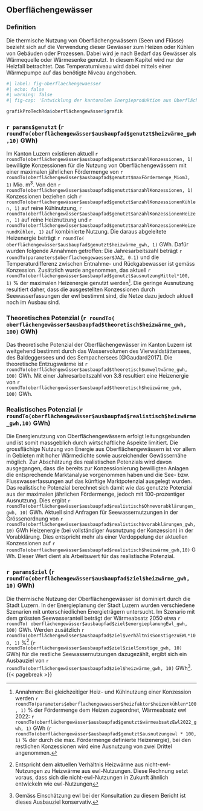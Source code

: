 ## Oberflächengewässer


### Definition
Die thermische Nutzung von Oberflächengewässern (Seen und Flüsse) bezieht sich auf die Verwendung dieser Gewässer zum Heizen oder Kühlen von Gebäuden oder Prozessen. Dabei wird je nach Bedarf das Gewässer als Wärmequelle oder Wärmesenke genutzt. In diesem Kapitel wird nur der Heizfall betrachtet. Das Temperaturniveau wird dabei mittels einer Wärmepumpe auf das benötigte Niveau angehoben. 


```r
#| label: fig-oberflaechengewaesser
#| echo: false
#| warning: false
#| fig-cap: 'Entwicklung der kantonalen Energieproduktion aus Oberflächengewässern in Kombination mit einer Wärmepumpe und das entsprechende realistische Potenzial (blau). Zum Vergleich sind die skalierten Werte aus den Energieperspektiven 2050+ (EP2050+) in grau gezeigt.'

grafikProTechRda$oberflächengewässer$grafik
```


### `r params$genutzt` (`r roundTo(oberflächengewässer$ausbaupfad$genutzt$heizwärme_gwh,10)` GWh)
Im Kanton Luzern existieren aktuell `r roundTo(oberflächengewässer$ausbaupfad$genutzt$anzahlKonzessionen, 1)`
 bewilligte Konzessionen für die Nutzung von Oberflächengewässern mit einer maximalen jährlichen Fördermenge von `r roundTo(oberflächengewässer$ausbaupfad$genutzt$maxFördermenge_Miom3, 1)`
Mio. m^3^. Von den `r roundTo(oberflächengewässer$ausbaupfad$genutzt$anzahlKonzessionen, 1)`
Konzessionen beziehen sich `r roundTo(oberflächengewässer$ausbaupfad$genutzt$anzahlKonzessionenKühlen, 1)`
auf reine Kühlnutzung, `r roundTo(oberflächengewässer$ausbaupfad$genutzt$anzahlKonzessionenHeizen, 1)`
auf reine Heiznutzung und `r roundTo(oberflächengewässer$ausbaupfad$genutzt$anzahlKonzessionenHeizenundKühlen, 1)`
auf kombinierte Nutzung. Die daraus abgeleitete Heizenergie beträgt `r roundTo(  oberflächengewässer$ausbaupfad$genutzt$heizwärme_gwh, 1)`
GWh. Dafür wurden folgende Annahmen getroffen:  Die Jahresarbeitszahl beträgt `r roundTo(parameters$oberflachengewaesser$JAZ, 0.1)` und die Temperaturdifferenz zwischen Entnahme- und Rückgabewasser ist gemäss Konzession. Zusätzlich wurde angenommen, das aktuell `r roundTo(oberflächengewässer$ausbaupfad$genutzt$ausnutzungMittel*100, 1)` % der maximalen Heizenergie genutzt werden[^annahmenOberflächengewässer]. Die geringe Ausnutzung resultiert daher, dass die ausgestellten Konzessionen durch Seewasserfassungen der ewl bestimmt sind, die Netze dazu jedoch aktuell noch im Ausbau sind. 


[^annahmenOberflächengewässer]: Annahmen: Bei gleichzeitiger Heiz- und Kühlnutzung einer Konzession werden `r roundTo(parameters$oberflachengewaesser$heizfaktor$heizenkühlen*100, 1)`
 % der Fördermenge dem Heizen zugeordnet, Wärmeabsatz ewl 2022: `r roundTo(oberflächengewässer$ausbaupfad$genutzt$wärmeabsatzEwl2022_gwh, 1)`
  GWh (`r roundTo(oberflächengewässer$ausbaupfad$genutzt$ausnutzungewl * 100, 1)`
 % der durch die max. Fördermenge definierte Heizenergie), bei den restlichen Konzessionen wird eine Ausnutzung von zwei Drittel <!--# parameters$oberflachengewaesser$ausnutzung$sonst --> angenommen. 
   
### Theoretisches Potenzial (`r roundTo( oberflächengewässer$ausbaupfad$theoretisch$heizwärme_gwh, 100)` GWh)
Das theoretische Potenzial der Oberflächengewässer im Kanton Luzern ist weitgehend bestimmt durch das Wasservolumen des Vierwaldstättersees, des Baldeggersees und des Sempachersees [@Gaudard2017]. Die theoretische Entzugswärme ist `r roundTo(oberflächengewässer$ausbaupfad$theoretisch$umweltwärme_gwh, 100)`
 GWh. Mit einer Jahresarbeitszahl von 3.8 resultiert eine Heizenergie von `r roundTo(oberflächengewässer$ausbaupfad$theoretisch$heizwärme_gwh, 100)` GWh.


### Realistisches Potenzial (`r roundTo(oberflächengewässer$ausbaupfad$realistisch$heizwärme_gwh,10)` GWh)
Die Energienutzung von Oberflächengewässern erfolgt leitungsgebunden und ist somit massgeblich durch wirtschaftliche Aspekte limitiert. Die grossflächige Nutzung von Energie aus Oberflächengewässern ist vor allem in Gebieten mit hoher Wärmedichte sowie ausreichender Gewässernähe möglich. Zur Abschätzung des realistischen Potenzials wird davon ausgegangen, dass die bereits zur Konzessionierung bewilligten Anlagen die entsprechende Marktanalyse vorgenommen haben und die See- bzw. Flusswasserfassungen auf das künftige Marktpotenzial ausgelegt wurden. Das realistische Potenzial berechnet sich damit wie das genutzte Potenzial aus der maximalen jährlichen Fördermenge, jedoch mit 100-prozentiger Ausnutzung. Dies ergibt `r roundTo(oberflächengewässer$ausbaupfad$realistisch$Ohnevorabklärungen_gwh, 10)`
 GWh. Aktuell sind Anfragen für Seewassernutzungen in der Grössenordnung von `r roundTo(oberflächengewässer$ausbaupfad$realistisch$vorabklärungen_gwh, 10)`
 GWh Heizenergie (bei vollständiger Ausnutzung der Konzession) in der Vorabklärung. Dies entspricht mehr als einer Verdoppelung der aktuellen Konzessionen auf `r roundTo(oberflächengewässer$ausbaupfad$realistisch$heizwärme_gwh,10)` GWh. Dieser Wert dient als Arbeitswert für das realistische Potenzial.

### `r params$ziel` (`r roundTo(oberflächengewässer$ausbaupfad$ziel$heizwärme_gwh, 10)` GWh)
Die thermische Nutzung der Oberflächengewässer ist dominiert durch die Stadt Luzern. In der Energieplanung der Stadt Luzern wurden verschiedene Szenarien mit unterschiedlichen Energieträgern untersucht. Im Szenario mit dem grössten Seewasseranteil beträgt der Wärmeabsatz 2050 etwa `r roundTo( oberflächengewässer$ausbaupfad$ziel$energieplanungEwl_gwh, 100)`
 GWh. Werden zusätzlich `r roundTo(oberflächengewässer$ausbaupfad$ziel$verhältnisSonstigezuEWL*100, 1)`
  %[^anteilSonstUeberEwl] (`r roundTo(oberflächengewässer$ausbaupfad$ziel$zielSonstige_gwh, 10)`
   GWh) für die restliche Seewassernutzungen dazugezählt, ergibt sich ein Ausbauziel von `r roundTo(oberflächengewässer$ausbaupfad$ziel$heizwärme_gwh, 10)` GWh[^einschätzungMarcoStephan].
{{< pagebreak >}}

[^anteilSonstUeberEwl]: Entspricht dem aktuellen Verhältnis Heizwärme aus nicht-ewl-Nutzungen zu Heizwärme aus ewl-Nutzungen. Diese Rechnung setzt voraus, dass sich die nicht-ewl-Nutzungen in Zukunft ähnlich entwickeln wie ewl-Nutzungen

[^einschätzungMarcoStephan]: Gemäss Einschätzung ewl bei der Konsultation zu diesem Bericht ist dieses Ausbauziel konservativ.

